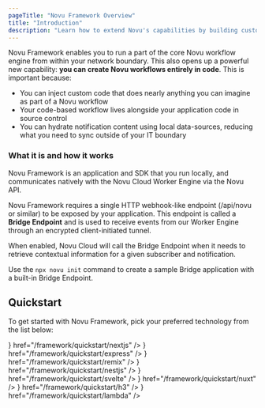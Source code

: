 ```yaml
---
pageTitle: "Novu Framework Overview"
title: "Introduction"
description: "Learn how to extend Novu's capabilities by building custom notification workflows with code using the Novu Framework."
---
```



Novu Framework enables you to run a part of the core Novu workflow engine from within your network boundary. This also opens up a powerful new capability: **you can create Novu workflows entirely in code**. This is important because:
- You can inject custom code that does nearly anything you can imagine as part of a Novu workflow
- Your code-based workflow lives alongside your application code in source control
- You can hydrate notification content using local data-sources, reducing what you need to sync outside of your IT boundary

### What it is and how it works

Novu Framework is an application and SDK that you run locally, and communicates natively with the Novu Cloud Worker Engine via the Novu API.

Novu Framework requires a single HTTP webhook-like endpoint (/api/novu or similar) to be exposed by your application. This endpoint is called a **Bridge Endpoint** and is used to receive events from our Worker Engine through an encrypted client-initiated tunnel.

When enabled, Novu Cloud will call the Bridge Endpoint when it needs to retrieve contextual information for a given subscriber and notification.

Use the `npx novu init` command to create a sample Bridge application with a built-in Bridge Endpoint.

## Quickstart
To get started with Novu Framework, pick your preferred technology from the list below:

<Cards>
  <Card title="Next.js" icon={<NextjsIcon />} href="/framework/quickstart/nextjs" />
  <Card title="Express.js" icon={<ExpressjsIcon />} href="/framework/quickstart/express" />
  <Card title="Remix" icon={<RemixIcon />} href="/framework/quickstart/remix" />
  <Card title="NestJS" icon={<NestjsIcon />} href="/framework/quickstart/nestjs" />
  <Card title="Svelte" icon={<SvelteIcon />} href="/framework/quickstart/svelte" />
  <Card title="Nuxt" icon={<NuxtIcon />} href="/framework/quickstart/nuxt" />
  <Card title="H3" icon={<H3Icon />} href="/framework/quickstart/h3" />
  <Card title="Lambda" icon={<LambdaIcon />} href="/framework/quickstart/lambda" />
</Cards>
